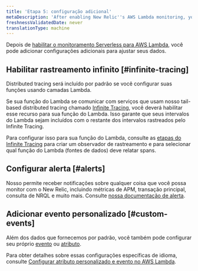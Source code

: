 ```yaml
---
title: 'Etapa 5: configuração adicional'
metaDescription: 'After enabling New Relic''s AWS Lambda monitoring, you can set up alerts and custom events.'
freshnessValidatedDate: never
translationType: machine
---
```


Depois de [habilitar o monitoramento Serverless para AWS Lambda](/docs/serverless-function-monitoring/aws-lambda-monitoring/enable-lambda-monitoring/enable-aws-lambda-monitoring), você pode adicionar configurações adicionais para ajustar seus dados.

## Habilitar rastreamento infinito [#infinite-tracing]

Distributed tracing será incluído por padrão se você configurar suas funções usando camadas Lambda.

Se sua função do Lambda se comunicar com serviços que usam nosso tail-based distributed tracing chamado [Infinite Tracing](/docs/distributed-tracing/infinite-tracing/introduction-infinite-tracing), você deverá habilitar esse recurso para sua função do Lambda. Isso garante que seus intervalos do Lambda sejam incluídos com o restante dos intervalos rastreados pelo Infinite Tracing.

Para configurar isso para sua função do Lambda, consulte as [etapas do Infinite Tracing](/docs/distributed-tracing/infinite-tracing/set-trace-observer) para criar um observador de rastreamento e para selecionar qual função do Lambda (fontes de dados) deve relatar spans.

## Configurar alerta [#alerts]

Nosso <InlinePopover type="alerts"/>permite receber notificações sobre qualquer coisa que você possa monitor com o New Relic, incluindo métricas de APM, transação principal, consulta de NRQL e muito mais. Consulte [nossa documentação de alerta](/docs/alerts-applied-intelligence/new-relic-alerts/learn-alerts/introduction-alerts/).

## Adicionar evento personalizado [#custom-events]

Além dos dados que fornecemos por padrão, você também pode configurar seu próprio [evento](/docs/using-new-relic/welcome-new-relic/get-started/glossary#event) ou [atributo](/docs/using-new-relic/welcome-new-relic/get-started/glossary#attribute).

Para obter detalhes sobre essas configurações específicas de idioma, consulte [Configurar atributo personalizado e evento no AWS Lambda](https://discuss.newrelic.com/t/configuring-custom-attributes-and-events-in-aws-lambda/96043).